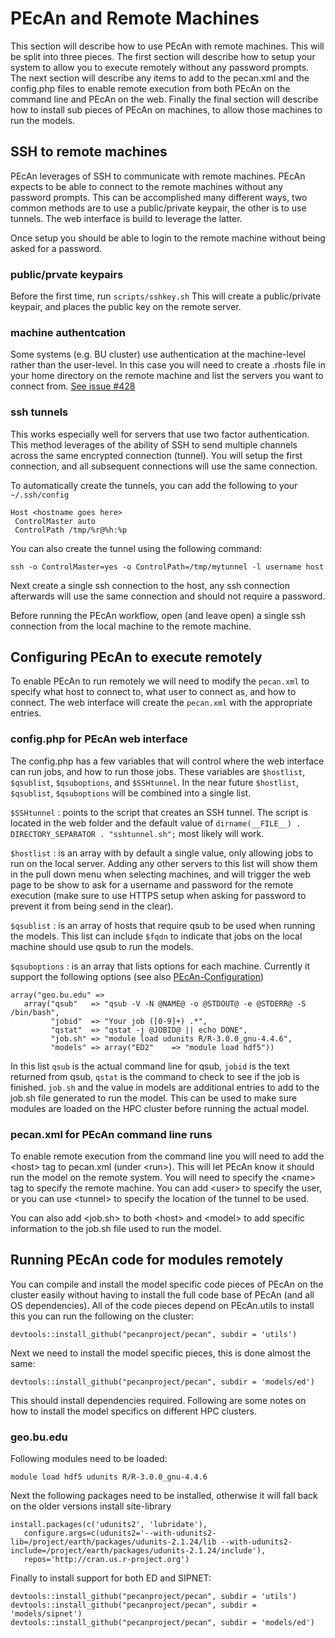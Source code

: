 # PEcAn and Remote Machines

This section will describe how to use PEcAn with remote machines. This
will be split into three pieces. The first section will describe how to
setup your system to allow you to execute remotely without any password
prompts. The next section will describe any items to add to the
pecan.xml and the config.php files to enable remote execution from both
PEcAn on the command line and PEcAn on the web. Finally the final
section will describe how to install sub pieces of PEcAn on machines, to
allow those machines to run the models.

## SSH to remote machines

PEcAn leverages of SSH to communicate with remote machines. PEcAn expects
to be able to connect to the remote machines without any password prompts.
This can be accomplished many different ways, two common methods are to
use a public/private keypair, the other is to use tunnels. The web
interface is build to leverage the latter.

Once setup you should be able to login to the remote machine without
being asked for a password.

### public/prvate keypairs

Before the first time, run `scripts/sshkey.sh` This will create a
public/private keypair, and places the public key on the remote server.

### machine authentcation

Some systems (e.g. BU cluster) use authentication at the machine-level
rather than the user-level. In this case you will need to create a .rhosts
file in your home directory on the remote machine and list the servers you
want to connect from. [See issue #428](https://github.com/PecanProject/pecan/issues/428)

### ssh tunnels

This works especially well for servers that use two factor authentication.
This method leverages of the ability of SSH to send multiple channels
across the same encrypted connection (tunnel). You will setup the
first connection, and all subsequent connections will use the same
connection.

To automatically create the tunnels, you can add the following to your
`~/.ssh/config`

```
Host <hostname goes here>
 ControlMaster auto
 ControlPath /tmp/%r@%h:%p
```

You can also create the tunnel using the following command:

```
ssh -o ControlMaster=yes -o ControlPath=/tmp/mytunnel -l username host
```

Next create a single ssh connection to the host, any ssh connection
afterwards will use the same connection and should not require a
password.

Before running the PEcAn workflow, open (and leave open) a single ssh
connection from the local machine to the remote machine.

## Configuring PEcAn to execute remotely

To enable PEcAn to run remotely we will need to modify the `pecan.xml`
to specify what host to connect to, what user to connect as, and how
to connect. The web interface will create the `pecan.xml` with the
appropriate entries.

### config.php for PEcAn web interface

The config.php has a few variables that will control where the web
interface can run jobs, and how to run those jobs. These variables
are `$hostlist`, `$qsublist`, `$qsuboptions`, and `$SSHtunnel`. In
the near future `$hostlist`, `$qsublist`, `$qsuboptions` will be
combined into a single list.

`$SSHtunnel` : points to the script that creates an SSH tunnel.
The script is located in the web folder and the default value of
`dirname(__FILE__) . DIRECTORY_SEPARATOR . "sshtunnel.sh";` most
likely will work.

`$hostlist` : is an array with by default a single value, only
allowing jobs to run on the local server. Adding any other servers
to this list will show them in the pull down menu when selecting
machines, and will trigger the web page to be show to ask for a
username and password for the remote execution (make sure to use
HTTPS setup when asking for password to prevent it from being send
in the clear).

`$qsublist` : is an array of hosts that require qsub to be used
when running the models. This list can include `$fqdn` to indicate
that jobs on the local machine should use qsub to run the models.

`$qsuboptions` : is an array that lists options for each machine.
Currently it support the following options (see also
[PEcAn-Configuration](PEcAn-Configuration.md#run_setup))

 ```
array("geo.bu.edu" =>
    array("qsub"   => "qsub -V -N @NAME@ -o @STDOUT@ -e @STDERR@ -S /bin/bash",
          "jobid"  => "Your job ([0-9]+) .*",
          "qstat"  => "qstat -j @JOBID@ || echo DONE",
          "job.sh" => "module load udunits R/R-3.0.0_gnu-4.4.6",
          "models" => array("ED2"    => "module load hdf5"))
 ```

In this list `qsub` is the actual command line for qsub, `jobid`
is the text returned from qsub, `qstat` is the command to check
to see if the job is finished. `job.sh` and the value in models
are additional entries to add to the job.sh file generated to
run the model. This can be used to make sure modules are loaded
on the HPC cluster before running the actual model.

### pecan.xml for PEcAn command line runs

To enable remote execution from the command line you will need
to add the &lt;host&gt; tag to pecan.xml (under &lt;run&gt;).
This will let PEcAn know it should run the model on the remote
system. You will need to specify the &lt;name&gt; tag to specify
the remote machine. You can add &lt;user&gt; to specify the
user, or you can use &lt;tunnel&gt; to specify the location of
the tunnel to be used.

You can also add &lt;job.sh&gt; to both &lt;host&gt; and
&lt;model&gt; to add specific information to the job.sh file
used to run the model.

## Running PEcAn code for modules remotely

You can compile and install the model specific code pieces of
PEcAn on the cluster easily without having to install the
full code base of PEcAn (and all OS dependencies). All of the
code pieces depend on PEcAn.utils to install this you can
run the following on the cluster:

```
devtools::install_github("pecanproject/pecan", subdir = 'utils')
```

Next we need to install the model specific pieces, this is done
almost the same:

```
devtools::install_github("pecanproject/pecan", subdir = 'models/ed')
```

This should install dependencies required. Following are some
notes on how to install the model specifics on different HPC
clusters.

### geo.bu.edu

Following modules need to be loaded:

```
module load hdf5 udunits R/R-3.0.0_gnu-4.4.6
```

Next the following packages need to be installed, otherwise it
will fall back on the older versions install site-library

```
install.packages(c('udunits2', 'lubridate'), 
   configure.args=c(udunits2='--with-udunits2-lib=/project/earth/packages/udunits-2.1.24/lib --with-udunits2-include=/project/earth/packages/udunits-2.1.24/include'),
   repos='http://cran.us.r-project.org')
```

Finally to install support for both ED and SIPNET:

```
devtools::install_github("pecanproject/pecan", subdir = 'utils')
devtools::install_github("pecanproject/pecan", subdir = 'models/sipnet')
devtools::install_github("pecanproject/pecan", subdir = 'models/ed')
```
